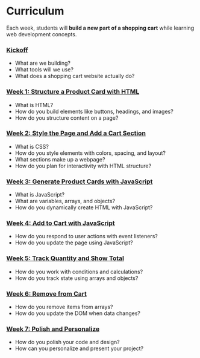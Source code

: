 
# Curriculum

Each week, students will **build a new part of a shopping cart** while learning web development concepts.

<Steps>

### [Kickoff](./curriculum/week_0/content)

- What are we building?
- What tools will we use?
- What does a shopping cart website actually do?

### [Week 1: Structure a Product Card with HTML](./curriculum/week_1/lesson)

- What is HTML?
- How do you build elements like buttons, headings, and images?
- How do you structure content on a page?

### [Week 2: Style the Page and Add a Cart Section](./curriculum/week_2/lesson)

- What is CSS?
- How do you style elements with colors, spacing, and layout?
- What sections make up a webpage?
- How do you plan for interactivity with HTML structure?

### [Week 3: Generate Product Cards with JavaScript](./curriculum/week_4/lesson)

- What is JavaScript?
- What are variables, arrays, and objects?
- How do you dynamically create HTML with JavaScript?

### [Week 4: Add to Cart with JavaScript](./curriculum/week_5/lesson)

- How do you respond to user actions with event listeners?
- How do you update the page using JavaScript?

### [Week 5: Track Quantity and Show Total](./curriculum/week_6/lesson)

- How do you work with conditions and calculations?
- How do you track state using arrays and objects?

### [Week 6: Remove from Cart](./curriculum/week_7/lesson)

- How do you remove items from arrays?
- How do you update the DOM when data changes?

### [Week 7: Polish and Personalize](./curriculum/week_8/lesson)

- How do you polish your code and design?
- How can you personalize and present your project?

</Steps>
